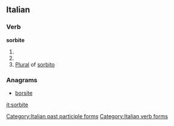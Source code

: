 ==Italian==

===Verb===
'''sorbite'''

# {{form of|[[second-person|Second-person]] [[plural]] [[present tense]]|[[sorbire#Italian|sorbire]]|lang=Italian}}
# {{form of|Second-person plural [[imperative]]|sorbire#Italian|sorbere|lang=Italian}}
# [[plural|Plural]] of [[sorbito]]

===Anagrams===
* [[borsite#Italian|borsite]]

[[Category:Italian past participle forms]]
[[Category:Italian verb forms]]

[[it:sorbite]]